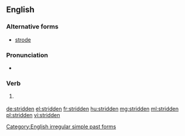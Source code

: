 ==English==

===Alternative forms===
* [[strode]] {{qualifier|US}}

===Pronunciation===
* {{IPA|/ˈstɹɪdən/|lang=en}}

===Verb===
{{head|en|past participle}}

# {{context|British|lang=en}} {{past participle of|stride|lang=en}}

[[Category:English irregular simple past forms]]

[[de:stridden]]
[[el:stridden]]
[[fr:stridden]]
[[hu:stridden]]
[[mg:stridden]]
[[ml:stridden]]
[[pl:stridden]]
[[vi:stridden]]